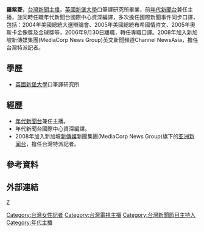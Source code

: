 {{主播資訊
| 主播頭銜     =　[[亞洲新聞台|亞洲新聞台]]台灣特派記者 
| 主播姓名     = 羅紫菱
| 主播英文名字 = 
| 主播出生年分 = 
| 主播出生日期 = 
| 星座         = 
| 主播逝世年分 = 
| 主播逝世日期 = 
| 主播照片檔案 = 
| 主播照片尺寸 = 
| 主播照片圖說 = 
| 國籍         = {{ROC}}
| 籍貫         = 
| 出生地       = {{TWN}}
| 逝世地       = 
| 最高學歷     = {{flagicon|GBR}}[[纽卡斯尔大学_(英国)|新堡大學]]口筆譯研究所畢業
| 暱稱         = 
| 綽號         = 
| 血型         = 
| 身高         = 
| 體重         = 
| 婚姻狀況     = 
|}}

'''羅紫菱'''，[[台灣|台灣]][[新聞主播|新聞主播]]，[[英國|英國]][[纽卡斯尔大学_(英国)|新堡大學]]口筆譯研究所畢業，前[[年代新聞台|年代新聞台]]兼任主播，並同時任職年代新聞台國際中心資深編譯，多次擔任國際新聞事件同步口譯，包括：2004年美國總統大選辯論會、2005年美國總統布希國情咨文、2005年奧斯卡金像獎及金球獎等，2006年9月30日離職，轉任專職口譯。2008年加入新加坡新傳媒集團(MediaCorp News Group)英文新聞頻道Channel NewsAsia，擔任台灣特派記者。

==學歷==
*[[英國|英國]][[纽卡斯尔大学_(英国)|新堡大學]]口筆譯研究所

==經歷==
*[[年代新聞台|年代新聞台]]兼任主播。
*年代新聞台國際中心資深編譯。
*2008年加入新加坡[[新传媒私人有限公司|新傳媒]]新聞集團(MediaCorp News Group)旗下的[[亚洲新闻台|亚洲新闻台]]，擔任台灣特派記者。

==參考資料==
{{reflist}}

==外部連結==

{{TW-bio-stub}}
[[category:罗姓|Z]]
[[Category:台灣女性記者|Category:台灣女性記者]]
[[Category:台灣電視主播|Category:台灣電視主播]]
[[Category:台灣新聞節目主持人|Category:台灣新聞節目主持人]]
[[Category:年代主播|Category:年代主播]]